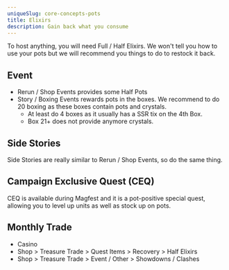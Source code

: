 ```yaml
---
uniqueSlug: core-concepts-pots
title: Elixirs
description: Gain back what you consume
---
```


To host anything, you will need Full / Half Elixirs.
We won't tell you how to use your pots but we will recommend you things to do to restock it back.

## Event

-   Rerun / Shop Events provides some Half Pots
-   Story / Boxing Events rewards pots in the boxes.
    We recommend to do 20 boxing as these boxes contain pots and crystals.
    -   At least do 4 boxes as it usually has a SSR tix on the 4th Box.
    -   Box 21+ does not provide anymore crystals.

## Side Stories

Side Stories are really similar to Rerun / Shop Events, so do the same thing.

## Campaign Exclusive Quest (CEQ)

CEQ is available during Magfest and it is a pot-positive special quest,
allowing you to level up units as well as stock up on pots.

## Monthly Trade

-   Casino
-   Shop > Treasure Trade > Quest Items > Recovery > Half Elixirs
-   Shop > Treasure Trade > Event / Other > Showdowns / Clashes
